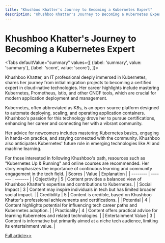 ```yaml
---
title: "Khushboo Khatter's Journey to Becoming a Kubernetes Expert"
description: "Khushboo Khatter's Journey to Becoming a Kubernetes Expert"
---
```



# Khushboo Khatter's Journey to Becoming a Kubernetes Expert


<Tabs
	defaultValue="summary"
	values={[
	{label: 'summary', value: 'summary'},
	{label: 'score', value: 'score'},
]}>
<TabItem value="summary">


Khushboo Khatter, an IT professional deeply immersed in Kubernetes, shares her journey from initial migration projects to becoming a certified expert in cloud-native technologies. Her career highlights include mastering Kubernetes, Prometheus, Istio, and other CNCF tools, which are crucial for modern application deployment and management.

Kubernetes, often abbreviated as K8s, is an open-source platform designed to automate deploying, scaling, and operating application containers. Khushboo's passion for this technology drove her to pursue certifications, enhancing her career and connecting her with a vibrant community.

Her advice for newcomers includes mastering Kubernetes basics, engaging in hands-on practice, and staying connected with the community. Khushboo also anticipates Kubernetes' future role in emerging technologies like AI and machine learning.

For those interested in following Khushboo's path, resources such as "Kubernetes Up & Running" and online courses are recommended. Her story emphasizes the importance of continuous learning and community engagement in the tech field.
</TabItem>
<TabItem value="score">
	| Scores     | Value   | Explanation |
	| -------- | ------- | ------- |
	| Objectivity  | 5    | Content provides a balanced view of Khushboo Khatter's expertise and contributions to Kubernetes.    |
	| Social Impact | 3     | Content may inspire individuals in tech but has limited broader social impact.    |
	| Credibility    | 5    | Content is credible, based on Khushboo Khatter's professional achievements and certifications.    |
	| Potential    | 4    | Content highlights potential for influencing tech career paths and Kubernetes adoption.    |
	| Practicality    | 4    | Content offers practical advice for learning Kubernetes and related technologies.    |
	| Entertainment Value    | 3    | Content is informative but primarily aimed at a niche tech audience, limiting its entertainment value.    |
</TabItem>
</Tabs>

[Full article>>](https://www.cncf.io/blog/2024/06/07/kubestronaut-in-orbit-khushboo-khatter/)
